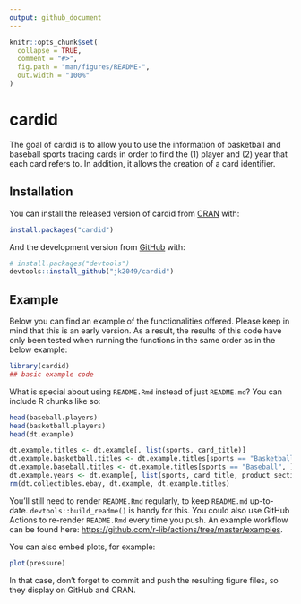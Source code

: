 ```yaml
---
output: github_document
---
```


<!-- README.md is generated from README.Rmd. Please edit that file -->

```r
knitr::opts_chunk$set(
  collapse = TRUE,
  comment = "#>",
  fig.path = "man/figures/README-",
  out.width = "100%"
)
```

# cardid

<!-- badges: start -->
<!-- badges: end -->

The goal of cardid is to allow you to use the information of basketball and 
    baseball sports trading cards in order to find the (1) player and (2) year
    that each card refers to. In addition, it allows the creation of a card 
    identifier.

## Installation

You can install the released version of cardid from [CRAN](https://CRAN.R-project.org) with:

``` r
install.packages("cardid")
```

And the development version from [GitHub](https://github.com/) with:

``` r
# install.packages("devtools")
devtools::install_github("jk2049/cardid")
```
## Example

Below you can find an example of the functionalities offered. Please keep in 
mind that this is an early version. As a result, the results of this code have 
only been tested when running the functions in the same order as in the below 
example:

```r
library(cardid)
## basic example code
```

What is special about using `README.Rmd` instead of just `README.md`? You can include R chunks like so:

```r
head(baseball.players)
head(basketball.players)
head(dt.example)

dt.example.titles <- dt.example[, list(sports, card_title)]
dt.example.basketball.titles <- dt.example.titles[sports == "Basketball", ]
dt.example.baseball.titles <- dt.example.titles[sports == "Baseball", ]
dt.example.years <- dt.example[, list(sports, card_title, product_section_year)]
rm(dt.collectibles.ebay, dt.example, dt.example.titles)
```

You'll still need to render `README.Rmd` regularly, to keep `README.md` up-to-date. `devtools::build_readme()` is handy for this. You could also use GitHub Actions to re-render `README.Rmd` every time you push. An example workflow can be found here: <https://github.com/r-lib/actions/tree/master/examples>.

You can also embed plots, for example:

```r
plot(pressure)
```

In that case, don't forget to commit and push the resulting figure files, so they display on GitHub and CRAN.

